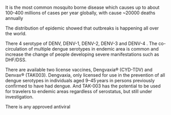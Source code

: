 It is the most common mosquito borne disease which causes up to about 100-400 millions of cases per year globally, with  cause ~20000 deaths annually

The distribution of epidemic showed that outbreaks is happening all over the world. 

There 4 serotype of DENV, DENV-1, DENV-2, DENV-3 and DENV-4 . The co-circulation of multiple dengue serotypes in endemic area is common and increase the change of people developing severe manifestations such as DHF/DSS. 

There are available  two license vaccines, Dengvaxia® (CYD-TDV) and Denvax® (TAK003).  Dengvaxia,  only licensed for use in the prevention of all dengue serotypes in individuals aged 9–45 years in persons previously confirmed to have had dengue. And TAK-003 has the potential to be used for travelers to endemic areas regardless of serostatus,  but still under investigation. 

There is  any approved antiviral 
